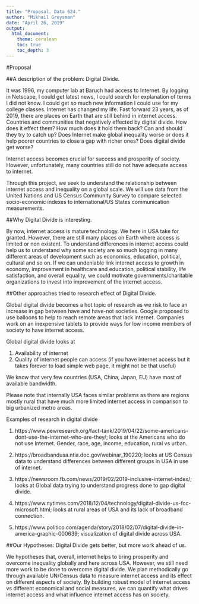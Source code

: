 ```yaml
---
title: "Proposal. Data 624."
author: "Mikhail Groysman"
date: "April 26, 2019"
output: 
  html_document:
    theme: cerulean
    toc: true
    toc_depth: 3
---
```


#Proposal

##A description of the problem: Digital Divide.

It was 1996, my computer lab at Baruch had access to Internet. By logging in Netscape, I could get latest news, I could search for explanation of terms I did not know. I could get so much new information I could use for my college classes. Internet has changed my life. Fast forward 23 years, as of 2019, there are places on Earth that are still behind in internet access. Countries and communities that negatively effected by digital divide. How does it effect them? How much does it hold them back? Can and should they try to catch up? Does Internet make global inequality worse or does it help poorer countries to close a gap with richer ones? Does digital divide get worse? 

Internet access becomes crucial for success and prosperity of society. However, unfortunately, many countries still do not have adequate access to internet.

Through this project, we seek to understand the relationship between internet access and inequality on a global scale. We will use data from the United Nations and US Census Community Survey to compare selected socio-economic indexes to international/US States communication measurements.

##Why Digital Divide is interesting.

By now, internet access is mature technology. We here in USA take for granted. However, there are still many places on Earth where access is limited or non existent. To understand differences in internet access could help us to understand why some society are so much logging in many different areas of development such as economics, education, political, cultural and so on. If we can undeniable link internet access to growth in economy, improvement in healthcare and education, political stability, life satisfaction, and overall equality, we could motivate governments/charitable organizations to invest into improvement of the internet access. 

##Other approaches tried to research effect of Digital Divide.

Global digital divide becomes a hot topic of research as we risk to face an increase in gap between have and have-not societies. Google proposed to use balloons to help to reach remote areas that lack internet. Companies work on an inexpensive tablets to provide ways for low income members of society to have internet access.

Global digital divide looks at

1) Availability of internet
2) Quality of internet people can access (if you have internet access but it takes forever to load simple web page, it might not be that useful)

We know that very few countries (USA, China, Japan, EU) have most of available bandwidth. 

Please note that internally USA faces similar problems as there are regions mostly rural that have much more limited internet access in comparison to big urbanized metro areas.

Examples of research in digital divide

1) https://www.pewresearch.org/fact-tank/2019/04/22/some-americans-dont-use-the-internet-who-are-they/; looks at the Americans who do not use Internet. Gender, race, age, income, education, rural vs urban.

2) https://broadbandusa.ntia.doc.gov/webinar_190220; looks at US Census data to understand differences between different groups in USA in use of internet.

3) https://newsroom.fb.com/news/2019/02/2019-inclusive-internet-index/; looks at Global data trying to understand progress done to gap digital divide.

4) https://www.nytimes.com/2018/12/04/technology/digital-divide-us-fcc-microsoft.html; looks at rural areas of USA and its lack of broadband connection.

5) https://www.politico.com/agenda/story/2018/02/07/digital-divide-in-america-graphic-000639; visualization of digital divide across USA.

##Our Hypotheses: Digital Divide gets better, but more work ahead of us.

We hypotheses that, overall, internet helps to bring prosperity and overcome inequality globally and here across USA. However, we still need more work to be done to overcome digital divide. We plan methodically go through available UN/Census data to measure internet access and its effect on different aspects of society. By building robust model of internet access vs different economical and social measures, we can quantify what drives internet access and what influence internet access has on society.



